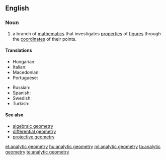 ==English==

===Noun===
{{wikipedia}}
{{en-noun|head=[[analytic]] [[geometry]]|-}}

# {{context|geometry|lang=en}} a branch of [[mathematics]] that investigates [[properties]] of [[figure]]s through the [[coordinate]]s of their points.

====Translations====
{{trans-top|branch of mathematics}}
* Hungarian: {{t+|hu|analitikus geometria}}
* Italian: {{t|it|geometria analitica|f}}
* Macedonian: {{t|mk|аналитичка геометрија|f|tr=analítička geométrija}}
* Portuguese: {{t|pt|geometria analítica|f}}
{{trans-mid}}
* Russian: {{t|ru|аналити́ческая геоме́трия|f|sc=Cyrl}}
* Spanish: {{t|es|geometría analítica|f}}
* Swedish: {{t|sv|analytisk geometri|c}}
* Turkish: {{t|tr|analitik geometri}}
{{trans-bottom}}

====See also====
* [[algebraic geometry]]
* [[differential geometry]]
* [[projective geometry]]

[[et:analytic geometry]]
[[hu:analytic geometry]]
[[ml:analytic geometry]]
[[ta:analytic geometry]]
[[te:analytic geometry]]